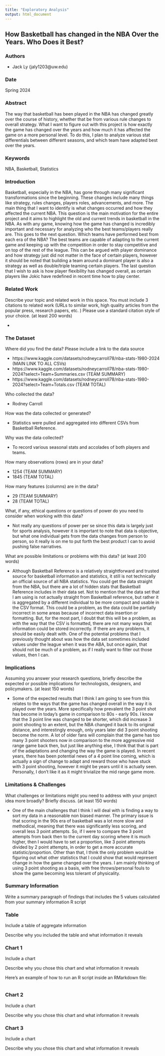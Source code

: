 ```yaml
---
title: "Exploratory Analysis"
output: html_document
---
```


## How Basketball has changed in the NBA Over the Years. Who Does it Best?

### Authors

- Jack Ly (jaly1203@uw.edu)

### Date

Spring 2024

### Abstract

The way that basketball has been played in the NBA has changed greatly over the course of history, whether that be from various rule changes to overall strategy. What I want to figure out with this project is how exactly the game has changed over the years and how much it has affected the game on a more personal level. To do this, I plan to analyze various stat differentials between different seasons, and which team have adapted best over the years.

### Keywords

NBA, Basketball, Statistics

### Introduction  

Basketball, especially in the NBA, has gone through many significant transformations since the beginning. These changes include many things like strategy, rules changes, players roles, advancements, and more. The main thing that I want to identify is what changes occurred and how they affected the current NBA. This question is the main motivation for the entire project and it aims to highlight the old and current trends in basketball in the NBA. As with any game, knowing how the game has changed is incredibly important and necessary for analyzing who the best teams/players really are. This goes to the next question. Which teams have performed best from each era of the NBA? The best teams are capable of adapting to the current game and keeping up with the competition in order to stay competitive and on top of the rest of the league. This can be argued with player dominance and how strategy just did not matter in the face of certain players, however it should be noted that building a team around a dominant player is also a strategy as well as double/triple teaming certain players. The last question that I wish to ask is how player flexibility has changed overall, as certain players like Jokic have redefined in recent time how to play center.

### Related Work  

Describe your topic and related work in this space. You must include 3 citations to related work (URLs to similar work, high quality articles from the popular press, research papers, etc. ) Please use a standard citation style of your choice. (at least 200 words)

- 

### The Dataset

Where did you find the data? Please include a link to the data source  

- https://www.kaggle.com/datasets/rodneycarroll78/nba-stats-1980-2024 (MAIN LINK TO ALL CSVs)
- https://www.kaggle.com/datasets/rodneycarroll78/nba-stats-1980-2024?select=Team+Summaries.csv (TEAM SUMMARY)
- https://www.kaggle.com/datasets/rodneycarroll78/nba-stats-1980-2024?select=Team+Totals.csv (TEAM TOTAL)

Who collected the data?  

- Rodney Carroll

How was the data collected or generated?  

- Statistics were pulled and aggregated into different CSVs from Basketball Reference.

Why was the data collected?  

- To record various seasonal stats and accolades of both players and teams.

How many observations (rows) are in your data?  

- 1254 (TEAM SUMMARY)
- 1845 (TEAM TOTAL)

How many features (columns) are in the data?  

- 29 (TEAM SUMMARY)
- 28 (TEAM TOTAL)

What, if any, ethical questions or questions of power do you need to consider when working with this data?  

- Not really any questions of power per se since this data is largely just for sports analysis, however it is important to note that data is objective, but what one individual gets from the data changes from person to person, so it really is on me to put forth the best product I can to avoid pushing false narratives.

What are possible limitations or problems with this data?   (at least 200 words)

- Although Basketball Reference is a relatively straightforward and trusted source for basketball information and statistics, it still is not technically an official source of all NBA statistics. You could get the data straight from the NBA, but there are a lot of hidden stats that Basketball Reference includes in their data set. Not to mention that the data set that I am using is not actually straight from Basketball reference, but rather it is aggregated by a different individual to be more compact and usable in the CSV format. This could be a problem, as the data could be partially incorrect in some areas because of incorrect data insertion or formatting. But, for the most part, I doubt that this will be a problem, as with the way that the CSV is formatted, there are not many ways that information could be stored incorrectly. If there are any problems, it should be easily dealt with. One of the potential problems that I previously thought about was how the data set sometimes included values under the league when it was the ABA, but once again, that should not be much of a problem, as if I really want to filter out those values, then I can.


### Implications

Assuming you answer your research questions, briefly describe the expected or possible implications for technologists, designers, and policymakers. (at least 150 words)

- Some of the expected results that I think I am going to see from this relates to the ways that the game has changed overall in the way it is played over the years. More specifically how prevalent the 3 point shot has become in today’s game in comparison to 80s - early 90s. I know that the 3 point line was changed to be shorter, which did increase 3 point shooting to an extent, but the NBA changed it back to its original distance, and interestingly enough, only years later did 3 point shooting become the norm. A lot of older fans will complain that the game has too many 3 point shooters now in comparison to the more aggressive mid range game back then, but just like anything else, I think that that is part of the adaptations and changing the way the game is played. In recent years, there has been potential news of a 4 point line coming, which is actually a sign of change to adapt and reward those who have stuck with 3 point shooting, however it might be years until it is actually seen. Personally, I don’t like it as it might trivialize the mid range game more.

### Limitations & Challenges
What challenges or limitations might you need to address with your project idea more broadly? Briefly discuss. (at least 150 words)

- One of the main challenges that I think I will deal with is finding a way to sort my data in a reasonable non biased manner. The primary issue is that scoring in the 90s era of basketball was a lot more slow and methodical, meaning that there was significantly less scoring, and overall less 3 point attempts. So, if I were to compare the 3 point attempts from back then to the current day scoring where it is much higher, then I would have to set a proportion, like 3 point attempts divided by 2 point attempts, in order to get a more accurate statistic/proportion. Other than that, I think the only problem would be figuring out what other statistics that I could show that would represent change in how the game changed over the years. I am mainly thinking of using 3 point shooting as a basis, with free throws/personal fouls to show the game becoming less tolerant of physicality. 

### Summary Information

Write a summary paragraph of findings that includes the 5 values calculated from your summary information R script

### Table

Include a table of aggregate information

Describe why you included the table and what information it reveals

### Chart 1

Include a chart

Describe why you chose this chart and what information it reveals

Here's an example of how to run an R script inside an RMarkdown file:

``````r
``````

### Chart 2

Include a chart

Describe why you chose this chart and what information it reveals

### Chart 3

Include a chart

Describe why you chose this chart and what information it reveals
